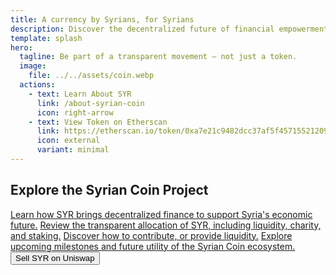 ```yaml
---
title: A currency by Syrians, for Syrians
description: Discover the decentralized future of financial empowerment for Syria.
template: splash
hero:
  tagline: Be part of a transparent movement — not just a token.
  image:
    file: ../../assets/coin.webp
  actions:
    - text: Learn About SYR
      link: /about-syrian-coin
      icon: right-arrow
    - text: View Token on Etherscan
      link: https://etherscan.io/token/0xa7e21c9482dcc37af5f45715521209007372c828
      icon: external
      variant: minimal
---
```



## Explore the Syrian Coin Project

<CardGrid stagger>
  <Card title="What is Syrian Coin?" icon="star">
    <a href="/about-syrian-coin">Learn how SYR brings decentralized finance to support Syria's economic future.</a>
  </Card>

  <Card title="Tokenomics" icon="book">
    <a href="/tokenomics">Review the transparent allocation of SYR, including liquidity, charity, and staking.</a>
  </Card>

  <Card title="Get Involved" icon="plus">
    <a href="/get-involved">Discover how to contribute, or provide liquidity.</a>
  </Card>

  <Card title="Roadmap" icon="right-arrow">
    <a href="/roadmap">Explore upcoming milestones and future utility of the Syrian Coin ecosystem.</a>
  </Card>
</CardGrid>
<div style={{
  marginTop: '2rem',
  textAlign: 'center'
}}>
  <a href="https://app.uniswap.org/#/swap?inputCurrency=0xa7e21c9482dcc37af5f45715521209007372c828" target="_blank" rel="noopener noreferrer">
    <button style={{
      backgroundColor: '#1e1e1e',
      color: '#fff',
      padding: '12px 24px',
      border: 'none',
      borderRadius: '8px',
      fontSize: '16px',
      cursor: 'pointer'
    }}>
      Sell SYR on Uniswap
    </button>
  </a>
</div>
